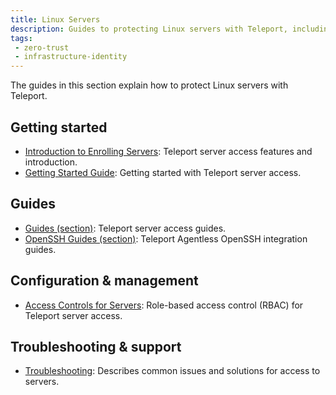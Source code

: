 ```yaml
---
title: Linux Servers
description: Guides to protecting Linux servers with Teleport, including OpenSSH servers.
tags:
 - zero-trust
 - infrastructure-identity
---
```


The guides in this section explain how to protect Linux servers with
Teleport.

## Getting started

- [Introduction to Enrolling Servers](./introduction.mdx): Teleport server access features and introduction.
- [Getting Started Guide](./getting-started.mdx): Getting started with Teleport server access.

## Guides

- [Guides (section)](./guides/): Teleport server access guides.
- [OpenSSH Guides (section)](./openssh/): Teleport Agentless OpenSSH integration guides.

## Configuration & management

- [Access Controls for Servers](./rbac.mdx): Role-based access control (RBAC) for Teleport server access.

## Troubleshooting & support

- [Troubleshooting](./troubleshooting-server.mdx): Describes common issues and solutions for access to servers.
